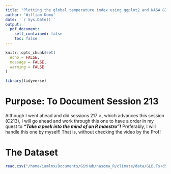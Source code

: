 ```yaml
---
title: "Plotting the global temperature index using ggplot2 and NASA GISS data (CC214)"
author: 'William Komu'
date: '`r Sys.Date()`'
output:
  pdf_document:
    self_contained: false
    toc: false
---
```


```r
knitr::opts_chunk$set(
  echo = FALSE,
  message = FALSE,
  warning = FALSE
)
```

```r
library(tidyverse)
```

# Purpose: To Document Session 213

Although I went ahead and did sessions 217 >, which advances this session (C213), I will go ahead and work through this one to have a order in my quest to ***"Take a peek into the mind of an R maestro"!*** Preferably, I will handle this one by myself! That is, without checking the video by the Prof!

# The Dataset

```r
read.csv("/home/iamlnx/Documents/GitHub/nasoma_R/climate/data/GLB.Ts+dSST.csv", skip = 1, na = "***")
```
